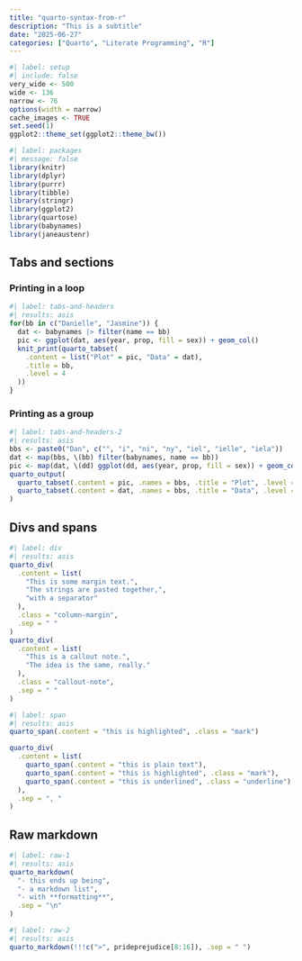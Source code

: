 ```yaml
---
title: "quarto-syntax-from-r"
description: "This is a subtitle"
date: "2025-06-27"
categories: ["Quarto", "Literate Programming", "R"]
--- 
```


<!--------------- my typical setup ----------------->

```r
#| label: setup
#| include: false
very_wide <- 500
wide <- 136
narrow <- 76
options(width = narrow)
cache_images <- TRUE
set.seed(1)
ggplot2::theme_set(ggplot2::theme_bw())
```

<!--------------- post begins here ----------------->

```r
#| label: packages
#| message: false
library(knitr)
library(dplyr)
library(purrr)
library(tibble)
library(stringr)
library(ggplot2)
library(quartose)
library(babynames)
library(janeaustenr)
```

## Tabs and sections

### Printing in a loop

```r
#| label: tabs-and-headers
#| results: asis
for(bb in c("Danielle", "Jasmine")) {
  dat <- babynames |> filter(name == bb)
  pic <- ggplot(dat, aes(year, prop, fill = sex)) + geom_col()
  knit_print(quarto_tabset(
    .content = list("Plot" = pic, "Data" = dat), 
    .title = bb,
    .level = 4
  ))
}
```

### Printing as a group

```r
#| label: tabs-and-headers-2
#| results: asis
bbs <- paste0("Dan", c("", "i", "ni", "ny", "iel", "ielle", "iela"))
dat <- map(bbs, \(bb) filter(babynames, name == bb))
pic <- map(dat, \(dd) ggplot(dd, aes(year, prop, fill = sex)) + geom_col())
quarto_output(
  quarto_tabset(.content = pic, .names = bbs, .title = "Plot", .level = 4),
  quarto_tabset(.content = dat, .names = bbs, .title = "Data", .level = 4)
)
```

## Divs and spans

```r
#| label: div
#| results: asis
quarto_div(
  .content = list(
    "This is some margin text.", 
    "The strings are pasted together,",
    "with a separator"
  ),
  .class = "column-margin",
  .sep = " "
)
quarto_div(
  .content = list(
    "This is a callout note.",
    "The idea is the same, really."
  ),
  .class = "callout-note",
  .sep = " "
)
```

```r
#| label: span
#| results: asis
quarto_span(.content = "this is highlighted", .class = "mark")

quarto_div(
  .content = list(
    quarto_span(.content = "this is plain text"),
    quarto_span(.content = "this is highlighted", .class = "mark"),
    quarto_span(.content = "this is underlined", .class = "underline")
  ),
  .sep = ", "
)
```

## Raw markdown

```r
#| label: raw-1
#| results: asis
quarto_markdown(
  "- this ends up being",
  "- a markdown list", 
  "- with **formatting**",
  .sep = "\n"
)
```

```r
#| label: raw-2
#| results: asis
quarto_markdown(!!!c(">", prideprejudice[8:16]), .sep = " ")
```


